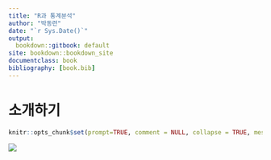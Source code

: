 ```yaml
--- 
title: "R과 통계분석"
author: "박동련"
date: "`r Sys.Date()`"
output:
  bookdown::gitbook: default
site: bookdown::bookdown_site
documentclass: book
bibliography: [book.bib]
---
```


# 소개하기 {.unnumbered}

```r
knitr::opts_chunk$set(prompt=TRUE, comment = NULL, collapse = TRUE, message=FALSE, fig.width=6, fig.height=4)
```


![](Figure/cover.jpg)
